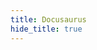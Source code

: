 ```yaml
---
title: Docusaurus
hide_title: true
---
```



<FeatureIcon src={docusaurus} title="Docusaurus Markdown" />
<LinkList
  data={[
    {
      title: "Build",
      link: "/docs/docusaurus/build",
      src: docusaurus,
    },
    {
      title: "Markdown Feature",
      link: "/docs/docusaurus/markdown-feature",
      src: docusaurus,
    },
    {
      title: "Theme",
      link: "/docs/docusaurus/theme",
      src: docusaurus,
    },
    {
      title: "Swizzling",
      link: "/docs/docusaurus/swizzling",
      src: docusaurus,
    },
    {
      title: "Rename Project Name",
      link: "/docs/docusaurus/rename-project-name",
      src: docusaurus,
    },
    {
      title: "Integrate TailwindCSS",
      link: "/docs/docusaurus/integrate-tailwind-css",
      src: docusaurus,
    },
  ]}
/>
